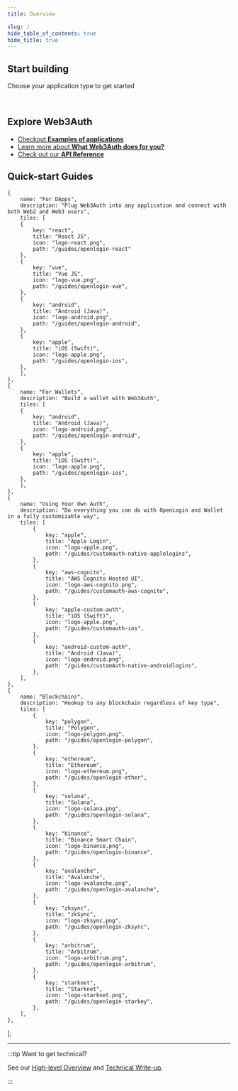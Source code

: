 ```yaml
---
title: Overview

slug: /
hide_table_of_contents: true
hide_title: true
---
```



## Start building

Choose your application type to get started

<Web3AuthCards />

<br />

## Explore Web3Auth

- [Checkout **Examples of applications**](/usecases)
- [Learn more about **What Web3Auth does for you?**](what-is-web3auth)
- [Check out our **API Reference**](api-reference/core/usage)

## Quick-start Guides
    {
        name: "For DApps",
        description: "Plug Web3Auth into any application and connect with both Web2 and Web3 users",
        tiles: [
        {
            key: "react",
            title: "React JS",
            icon: "logo-react.png",
            path: "/guides/openlogin-react"
        },
        {
            key: "vue",
            title: "Vue JS",
            icon: "logo-vue.png",
            path: "/guides/openlogin-vue",
        },
        {
            key: "android",
            title: "Android (Java)",
            icon: "logo-android.png",
            path: "/guides/openlogin-android",
        },
        {
            key: "apple",
            title: "iOS (Swift)",
            icon: "logo-apple.png",
            path: "/guides/openlogin-ios",
        },
        ],
    },
    {
        name: "For Wallets",
        description: "Build a wallet with Web3Auth",
        tiles: [
        {
            key: "android",
            title: "Android (Java)",
            icon: "logo-android.png",
            path: "/guides/openlogin-android",
        },
        {
            key: "apple",
            title: "iOS (Swift)",
            icon: "logo-apple.png",
            path: "/guides/openlogin-ios",
        },
        ],
    },
    {
        name: "Using Your Own Auth",
        description: "Do everything you can do with OpenLogin and Wallet in a fully customizable way",
        tiles: [
            {
                key: "apple",
                title: "Apple Login",
                icon: "logo-apple.png",
                path: "/guides/customauth-native-applelogins",
            },
            {
                key: "aws-cognito",
                title: "AWS Cognito Hosted UI",
                icon: "logo-aws-cognito.png",
                path: "/guides/customauth-aws-cognito",
            },
            {
                key: "apple-custom-auth",
                title: "iOS (Swift)",
                icon: "logo-apple.png",
                path: "/guides/customauth-ios",
            },
            {
                key: "android-custom-auth",
                title: "Android (Java)",
                icon: "logo-android.png",
                path: "/guides/customAuth-native-androidlogins",
            },
        ],
    },
    {
        name: "Blockchains",
        description: "Hookup to any blockchain regardless of key type",
        tiles: [
            {
                key: "polygon",
                title: "Polygon",
                icon: "logo-polygon.png",
                path: "/guides/openlogin-polygon",
            },
            {
                key: "ethereum",
                title: "Ethereum",
                icon: "logo-ethereum.png",
                path: "/guides/openlogin-ether",
            },
            {
                key: "solana",
                title: "Solana",
                icon: "logo-solana.png",
                path: "/guides/openlogin-solana",
            },
            {
                key: "binance",
                title: "Binance Smart Chain",
                icon: "logo-binance.png",
                path: "/guides/openlogin-binance",
            },
            {
                key: "avalanche",
                title: "Avalanche",
                icon: "logo-avalanche.png",
                path: "/guides/openlogin-avalanche",
            },
            {
                key: "zksync",
                title: "zkSync",
                icon: "logo-zksync.png",
                path: "/guides/openlogin-zksync",
            },
            {
                key: "arbitrum",
                title: "Arbitrum",
                icon: "logo-arbitrum.png",
                path: "/guides/openlogin-arbitrum",
            },
            {
                key: "starknet",
                title: "Starknet",
                icon: "logo-starknet.png",
                path: "/guides/openlogin-starkey",
            },
        ],
    },
];

<Tiles tileGroups={tileGroupsData} />

---

:::tip Want to get technical?

See our
[High-level Overview](https://medium.com/toruslabs/what-distributed-key-generation-is-866adc79620)
and [Technical Write-up](key-infrastructure/technical-architecture).

:::
